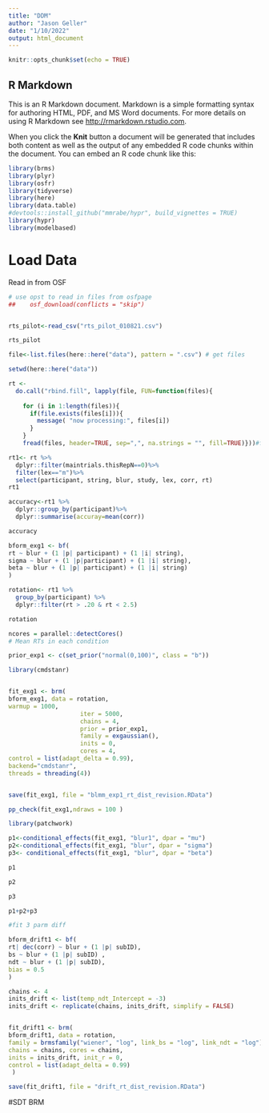 ```yaml
---
title: "DDM"
author: "Jason Geller"
date: "1/10/2022"
output: html_document
---
```


```r
knitr::opts_chunk$set(echo = TRUE)
```

## R Markdown

This is an R Markdown document. Markdown is a simple formatting syntax for authoring HTML, PDF, and MS Word documents. For more details on using R Markdown see <http://rmarkdown.rstudio.com>.

When you click the **Knit** button a document will be generated that includes both content as well as the output of any embedded R code chunks within the document. You can embed an R code chunk like this:

```r
library(brms)
library(plyr)
library(osfr)
library(tidyverse)
library(here)
library(data.table)
#devtools::install_github("mmrabe/hypr", build_vignettes = TRUE)
library(hypr)
library(modelbased)
```

# Load Data

Read in from OSF 

```r

# use opst to read in files from osfpage
##    osf_download(conflicts = "skip")


rts_pilot<-read_csv("rts_pilot_010821.csv")

rts_pilot

```



```r



file<-list.files(here::here("data"), pattern = ".csv") # get files 

setwd(here::here("data"))

rt <-
  do.call("rbind.fill", lapply(file, FUN=function(files){
    
    for (i in 1:length(files)){ 
      if(file.exists(files[i])){
        message( "now processing:", files[i])
      }
    }
    fread(files, header=TRUE, sep=",", na.strings = "", fill=TRUE)}))#fread makes reading in f


```

```r

rt1<- rt %>%
  dplyr::filter(maintrials.thisRepN==0)%>%
  filter(lex=="m")%>%
  select(participant, string, blur, study, lex, corr, rt)
rt1

accuracy<-rt1 %>%
  dplyr::group_by(participant)%>%
  dplyr::summarise(accuray=mean(corr))

accuracy

```

```r


bform_exg1 <- bf(
rt ~ blur + (1 |p| participant) + (1 |i| string),
sigma ~ blur + (1 |p|participant) + (1 |i| string),
beta ~ blur + (1 |p| participant) + (1 |i| string)
)

```


```r
rotation<- rt1 %>%
  group_by(participant) %>%
  dplyr::filter(rt > .20 & rt < 2.5)

rotation


```


```r
ncores = parallel::detectCores()
# Mean RTs in each condition

prior_exp1 <- c(set_prior("normal(0,100)", class = "b"))


```

```r

library(cmdstanr)


fit_exg1 <- brm(
bform_exg1, data = rotation,
warmup = 1000,
                    iter = 5000,
                    chains = 4,
                    prior = prior_exp1,
                    family = exgaussian(),
                    inits = 0,
                    cores = 4, 
control = list(adapt_delta = 0.99), 
backend="cmdstanr", 
threads = threading(4))


save(fit_exg1, file = "blmm_exp1_rt_dist_revision.RData")

```

```r
pp_check(fit_exg1,ndraws = 100 )
```

```r
library(patchwork)

p1<-conditional_effects(fit_exg1, "blur1", dpar = "mu")
p2<-conditional_effects(fit_exg1, "blur", dpar = "sigma")
p3<- conditional_effects(fit_exg1, "blur", dpar = "beta")

p1

p2

p3

p1+p2+p3

```

```r
#fit 3 parm diff

bform_drift1 <- bf(
rt| dec(corr) ~ blur + (1 |p| subID),
bs ~ blur + (1 |p| subID) ,
ndt ~ blur + (1 |p| subID),
bias = 0.5
)

```


```r
chains <- 4
inits_drift <- list(temp_ndt_Intercept = -3)
inits_drift <- replicate(chains, inits_drift, simplify = FALSE)


fit_drift1 <- brm(
bform_drift1, data = rotation,
family = brmsfamily("wiener", "log", link_bs = "log", link_ndt = "log"),
chains = chains, cores = chains,
inits = inits_drift, init_r = 0,
control = list(adapt_delta = 0.99)
 )

save(fit_drift1, file = "drift_rt_dist_revision.RData")

```

#SDT BRM
```r


```

